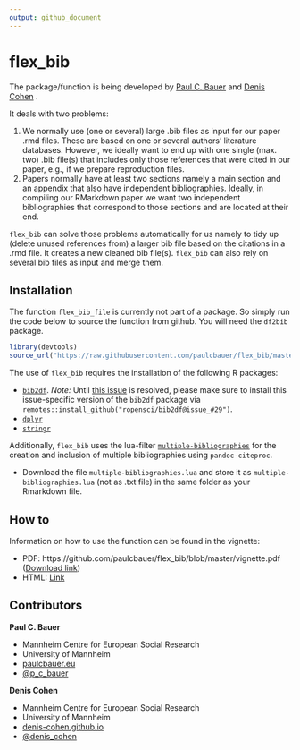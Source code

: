 ```yaml
---
output: github_document
---
```


<!-- README.md is generated from README.Rmd. Please edit that file -->


# flex_bib

The package/function is being developed by [Paul C. Bauer](http://paulcbauer.eu/) and [Denis Cohen](https://denis-cohen.github.io/) .

It deals with two problems:

1. We normally use (one or several) large .bib files as input for our paper .rmd files. These are based on one or several authors' literature databases. However, we ideally want to end up with one single (max. two) .bib file(s) that includes only those references that were cited in our paper, e.g., if we prepare reproduction files.
2. Papers normally have at least two sections namely a main section and an appendix that also have independent bibliographies. Ideally, in compiling our RMarkdown paper we want two independent bibliographies that correspond to those sections and are located at their end.

`flex_bib` can solve those problems automatically for us namely to tidy up (delete unused references from) a larger bib file based on the citations in a .rmd file. It creates a new cleaned bib file(s). `flex_bib` can also rely on several bib files as input and merge them.


## Installation
The function `flex_bib_file` is currently not part of a package. So simply run the code below to source the function from github. You will need the `df2bib` package.


```r
library(devtools)
source_url("https://raw.githubusercontent.com/paulcbauer/flex_bib/master/flex_bib.R")
```

The use of `flex_bib` requires the installation of the following R
packages:

  - [`bib2df`](https://cran.r-project.org/web/packages/bib2df/index.html). *Note:* Until [this issue](https://github.com/ropensci/bib2df/issues/37) is resolved, please make sure to install this issue-specific version of the `bib2df` package via `remotes::install_github("ropensci/bib2df@issue_#29")`.
  - [`dplyr`](https://cran.r-project.org/web/packages/dplyr/index.html)
  - [`stringr`](https://cran.r-project.org/web/packages/stringr/index.html)

Additionally, `flex_bib` uses the lua-filter
[`multiple-bibliographies`](https://github.com/pandoc/lua-filters/tree/master/multiple-bibliographies)
for the creation and inclusion of multiple bibliographies using
`pandoc-citeproc`.

  - Download the file `multiple-bibliographies.lua` and store it as `multiple-bibliographies.lua` (not as .txt file) in the same folder as your Rmarkdown file.

## How to

Information on how to use the function can be found in the vignette: 

* PDF: https://github.com/paulcbauer/flex_bib/blob/master/vignette.pdf ([Download link](https://github.com/paulcbauer/flex_bib/raw/master/vignette.pdf))
* HTML: [Link](https://htmlpreview.github.io/?https://github.com/paulcbauer/flex_bib/blob/master/vignette_html.html)


## Contributors

**Paul C. Bauer**

- Mannheim Centre for European Social Research 
- University of Mannheim 
- [paulcbauer.eu](https://sites.google.com/view/paulcbauer)
- [\@p_c_bauer](https://twitter.com/p_c_bauer)


**Denis Cohen** 

- Mannheim Centre for European Social Research 
- University of Mannheim 
- [denis-cohen.github.io](https://denis-cohen.github.io)
- [\@denis_cohen](https://twitter.com/denis_cohen)





